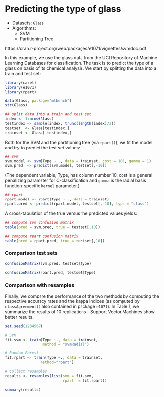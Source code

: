 # Predicting the type of glass

* Datasets: `Glass`
* Algorithms:
    * SVM
    * Partitioning Tree

https://cran.r-project.org/web/packages/e1071/vignettes/svmdoc.pdf

In this example, we use the glass data from the UCI Repository of Machine
Learning Databases for classification. The task is to predict the type of a glass
on basis of its chemical analysis. We start by splitting the data into a train and
test set:

```r
library(caret)
library(e1071)
library(rpart)

data(Glass, package="mlbench")
str(Glass)
```

```r
## split data into a train and test set
index <- 1:nrow(Glass)
testindex <- sample(index, trunc(length(index)/3))
testset  <- Glass[testindex,]
trainset <- Glass[-testindex,]
```

Both for the SVM and the partitioning tree (via `rpart()`), we fit the model and
try to predict the test set values:

```r
## svm
svm.model <- svm(Type ~ ., data = trainset, cost = 100, gamma = 1)
svm.pred  <- predict(svm.model, testset[,-10])
```

(The dependent variable, Type, has column number 10. cost is a general penalizing
parameter for C-classification and `gamma` is the radial basis function-specific
`kernel` parameter.)

```r
## rpart
rpart.model <- rpart(Type ~ ., data = trainset)
rpart.pred <- predict(rpart.model, testset[,-10], type = "class")
```

A cross-tabulation of the true versus the predicted values yields:

```r
## compute svm confusion matrix
table(pred = svm.pred, true = testset[,10])
```


```r
## compute rpart confusion matrix
table(pred = rpart.pred, true = testset[,10])
```

### Comparison test sets

```r
confusionMatrix(svm.pred, testset$Type)
```

```r
confusionMatrix(rpart.pred, testset$Type)
```

### Comparison with resamples
Finally, we compare the performance of the two methods by computing the
respective accuracy rates and the kappa indices (as computed by `classAgreement()`
also contained in package `e1071`). In Table 1, we summarize the results
of 10 replications—Support Vector Machines show better results.

```r
set.seed(1234567)

# SVM
fit.svm <- train(Type ~., data = trainset, 
                 method = "svmRadial")

# Random Forest
fit.rpart <- train(Type ~., data = trainset, 
                method="rpart")

# collect resamples
results <- resamples(list(svm = fit.svm, 
                          rpart  = fit.rpart))

summary(results)
```


